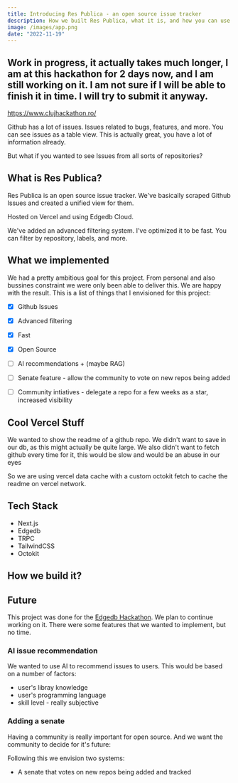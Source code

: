 ```yaml
---
title: Introducing Res Publica - an open source issue tracker
description: How we built Res Publica, what it is, and how you can use it.
image: /images/app.png
date: "2022-11-19"
---
```


## Work in progress, it actually takes much longer, I am at this hackathon for 2 days now, and I am still working on it. I am not sure if I will be able to finish it in time. I will try to submit it anyway.
https://www.clujhackathon.ro/

Github has a lot of issues. Issues related to bugs, features, and more. You can see issues as a table view. This is actually great, you have a lot of information already.

But what if you wanted to see Issues from all sorts of repositories? 
## What is Res Publica?


Res Publica is an open source issue tracker. We've basically scraped Github Issues and created a unified view for them.

Hosted on Vercel and using Edgedb Cloud.

We've added an advanced filtering system. I've optimized it to be fast. You can filter by repository, labels, and more.


## What we implemented
We had a pretty ambitious goal for this project. From personal and also bussines constraint we were only been able to deliver this. 
We are happy with the result. This is a list of things that I envisioned for this project:
- [x] Github Issues
- [x] Advanced filtering
- [x] Fast
- [x] Open Source
- [ ] AI recommendations + (maybe RAG)
- [ ] Senate feature - allow the community to vote on new repos being added
- [ ] Community intiatives - delegate a repo for a few weeks as a star, increased visibility


## Cool Vercel Stuff
We wanted to show the readme of a github repo. We didn't want to save in our db, as this might actually be quite large.
We also didn't want to fetch github every time for it, this would be slow and would be an abuse in our eyes

So we are using vercel data cache with a custom octokit fetch to cache the readme on vercel network.

## Tech Stack

- Next.js
- Edgedb
- TRPC
- TailwindCSS
- Octokit


## How we build it?

## Future
This project was done for the [Edgedb Hackathon](https://edgedb.com/hackathon). We plan to continue working on it. There were some features that we wanted to implement, but no time.


### AI issue recommendation

We wanted to use AI to recommend issues to users. This would be based on a number of factors:
- user's libray knowledge
- user's programming language
- skill level - really subjective

### Adding a senate

Having a community is really important for open source. And we want the community to decide for it's future:

Following this we envision two systems:
- A senate that votes on new repos being added and tracked
